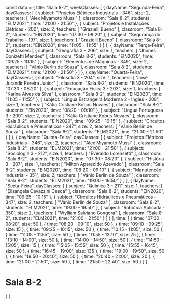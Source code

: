 const data = {
  title: "Sala 8-2",
  weekClasses: [
    {
      dayName: "Segunda-Feira",
      dayClasses: [
        {
          subject: "Projetos Elétricos Industriais - 346",
          size: 2,
          teachers: [
            "Alex Miyamoto Mussi"
          ],
          classroom: "Sala 8-2",
          students: "ELM2021",
          time: "21:00 - 21:50"
        },
        {
          subject: "Projetos e Instalações Elétricas - 200",
          size: 2,
          teachers: [
            "Grazielli Bueno"
          ],
          classroom: "Sala 8-2",
          students: "EIN2020",
          time: "07:30 - 08:20"
        },
        {
          subject: "Segurança do Trabalho - 197",
          size: 1,
          teachers: [
            "Grazielli Bueno"
          ],
          classroom: "Sala 8-2",
          students: "EIN2020",
          time: "11:05 - 11:55"
        }
      ]
    },
    {
      dayName: "Terça-Feira",
      dayClasses: [
        {
          subject: "Geografia 3 - 206",
          size: 1,
          teachers: [
            "Jhones Donizetti Mendes"
          ],
          classroom: "Sala 8-2",
          students: "EIN2020",
          time: "09:25 - 10:15"
        },
        {
          subject: "Elementos de Máquinas - 349",
          size: 2,
          teachers: [
            "Vânio Berlin de Souza"
          ],
          classroom: "Sala 8-2",
          students: "ELM2021",
          time: "21:00 - 21:50"
        }
      ]
    },
    {
      dayName: "Quarta-Feira",
      dayClasses: [
        {
          subject: "Filosofia 3 - 204",
          size: 1,
          teachers: [
            "José Jurandir Pereira Junior"
          ],
          classroom: "Sala 8-2",
          students: "EIN2020",
          time: "07:30 - 08:20"
        },
        {
          subject: "Educação Física 3 - 203",
          size: 1,
          teachers: [
            "Karina Alves da Silva"
          ],
          classroom: "Sala 8-2",
          students: "EIN2020",
          time: "11:05 - 11:55"
        },
        {
          subject: "Lingua Estrangeira Moderna 2 - Ingles - 208",
          size: 1,
          teachers: [
            "Kátia Cristiane Kobus Novaes"
          ],
          classroom: "Sala 8-2",
          students: "EIN2020",
          time: "08:20 - 09:10"
        },
        {
          subject: "Lingua Portuguesa 3 - 209",
          size: 2,
          teachers: [
            "Kátia Cristiane Kobus Novaes"
          ],
          classroom: "Sala 8-2",
          students: "EIN2020",
          time: "09:25 - 10:15"
        },
        {
          subject: "Circuitos Hidráulicos e Pneumáticos - 347",
          size: 2,
          teachers: [
            "Vânio Berlin de Souza"
          ],
          classroom: "Sala 8-2",
          students: "ELM2021",
          time: "21:00 - 21:50"
        }
      ]
    },
    {
      dayName: "Quinta-Feira",
      dayClasses: [
        {
          subject: "Projetos Elétricos Industriais - 346",
          size: 2,
          teachers: [
            "Alex Miyamoto Mussi"
          ],
          classroom: "Sala 8-2",
          students: "ELM2021",
          time: "21:00 - 21:50"
        },
        {
          subject: "Sociologia 3 - 212",
          size: 1,
          teachers: [
            "Everaldo Lorensetti"
          ],
          classroom: "Sala 8-2",
          students: "EIN2020",
          time: "07:30 - 08:20"
        },
        {
          subject: "História 3 - 207",
          size: 1,
          teachers: [
            "Milton Aparecido Azevedo"
          ],
          classroom: "Sala 8-2",
          students: "EIN2020",
          time: "08:20 - 09:10"
        },
        {
          subject: "Manutenção Industrial - 351",
          size: 2,
          teachers: [
            "Vânio Berlin de Souza"
          ],
          classroom: "Sala 8-2",
          students: "ELM2021",
          time: "19:00 - 19:50"
        }
      ]
    },
    {
      dayName: "Sexta-Feira",
      dayClasses: [
        {
          subject: "Química 3 - 211",
          size: 1,
          teachers: [
            "Elizangela Cavazzini Cesca"
          ],
          classroom: "Sala 8-2",
          students: "EIN2020",
          time: "09:25 - 10:15"
        },
        {
          subject: "Circuitos Hidráulicos e Pneumáticos - 347",
          size: 2,
          teachers: [
            "Vânio Berlin de Souza"
          ],
          classroom: "Sala 8-2",
          students: "ELM2021",
          time: "19:00 - 19:50"
        },
        {
          subject: "Robótica Aplicada - 350",
          size: 2,
          teachers: [
            "Wylliam Salviano Gongora"
          ],
          classroom: "Sala 8-2",
          students: "ELM2021",
          time: "21:00 - 21:50"
        }
      ]
    }
  ],
  time: [
    {
      time: "07:30 - 08:20",
      size: 50
    },
    {
      time: "08:20 - 09:10",
      size: 50
    },
    {
      time: "09:10 - 09:25",
      size: 15
    },
    {
      time: "09:25 - 10:15",
      size: 50
    },
    {
      time: "10:15 - 11:05",
      size: 50
    },
    {
      time: "11:05 - 11:55",
      size: 50
    },
    {
      time: "11:55 - 13:10",
      size: 75
    },
    {
      time: "13:10 - 14:00",
      size: 50
    },
    {
      time: "14:00 - 14:50",
      size: 50
    },
    {
      time: "14:50 - 15:05",
      size: 15
    },
    {
      time: "15:05 - 15:55",
      size: 50
    },
    {
      time: "15:55 - 16:45",
      size: 50
    },
    {
      time: "16:45 - 19:00",
      size: 135
    },
    {
      time: "19:00 - 19:50",
      size: 50
    },
    {
      time: "19:50 - 20:40",
      size: 50
    },
    {
      time: "20:40 - 21:00",
      size: 20
    },
    {
      time: "21:00 - 21:50",
      size: 50
    },
    {
      time: "21:50 - 22:40",
      size: 50
    }
  ]
}

# Sala 8-2

<div>
    {
        <Grid
            title={data.title} 
            weekClasses={data.weekClasses} 
            time={data.time}
        />
    }
</div>